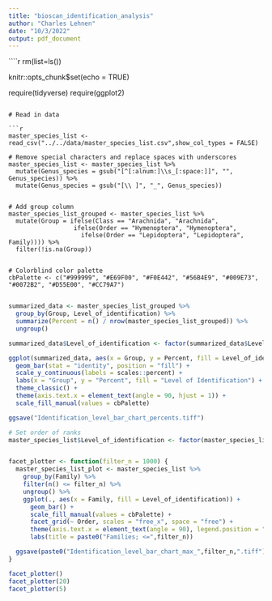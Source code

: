 ```yaml
---
title: "bioscan_identification_analysis"
author: "Charles Lehnen"
date: "10/3/2022"
output: pdf_document
---
```


````r

rm(list=ls()) 

knitr::opts_chunk$set(echo = TRUE)

require(tidyverse)
require(ggplot2)
```

# Read in data

```r
master_species_list <- read_csv("../../data/master_species_list.csv",show_col_types = FALSE)

# Remove special characters and replace spaces with underscores
master_species_list <- master_species_list %>%
  mutate(Genus_species = gsub("[^[:alnum:]\\s_[:space:]]", "", Genus_species)) %>%
  mutate(Genus_species = gsub("[\\ ]", "_", Genus_species))


# Add group column
master_species_list_grouped <- master_species_list %>%
  mutate(Group = ifelse(Class == "Arachnida", "Arachnida",
                  ifelse(Order == "Hymenoptera", "Hymenoptera",
                    ifelse(Order == "Lepidoptera", "Lepidoptera", Family)))) %>%
  filter(!is.na(Group))


# Colorblind color palette
cbPalette <- c("#999999", "#E69F00", "#F0E442", "#56B4E9", "#009E73", "#0072B2", "#D55E00", "#CC79A7")


```

```r


summarized_data <- master_species_list_grouped %>% 
  group_by(Group, Level_of_identification) %>% 
  summarize(Percent = n() / nrow(master_species_list_grouped)) %>%
  ungroup()

summarized_data$Level_of_identification <- factor(summarized_data$Level_of_identification, levels = c("Order", "Family", "Genus", "Morphospecies", "Species"))

ggplot(summarized_data, aes(x = Group, y = Percent, fill = Level_of_identification)) +
  geom_bar(stat = "identity", position = "fill") +
  scale_y_continuous(labels = scales::percent) +
  labs(x = "Group", y = "Percent", fill = "Level of Identification") +
  theme_classic() +
  theme(axis.text.x = element_text(angle = 90, hjust = 1)) +
  scale_fill_manual(values = cbPalette)

ggsave("Identification_level_bar_chart_percents.tiff")


```

```r

# Set order of ranks
master_species_list$Level_of_identification <- factor(master_species_list$Level_of_identification, levels = c("Order", "Family", "Genus", "Morphospecies", "Species"))


facet_plotter <- function(filter_n = 1000) {
  master_species_list_plot <- master_species_list %>%
    group_by(Family) %>%
    filter(n() <= filter_n) %>%
    ungroup() %>%
    ggplot(., aes(x = Family, fill = Level_of_identification)) +
      geom_bar() +
      scale_fill_manual(values = cbPalette) +
      facet_grid(~ Order, scales = "free_x", space = "free") +
      theme(axis.text.x = element_text(angle = 90), legend.position = "top") +
      labs(title = paste0("Families; <=",filter_n))

  ggsave(paste0("Identification_level_bar_chart_max_",filter_n,".tiff"))
}

facet_plotter()
facet_plotter(20)
facet_plotter(5)


```
